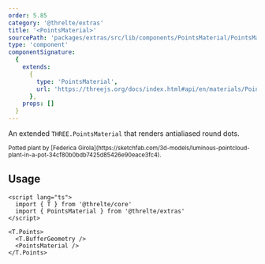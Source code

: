 ```yaml
---
order: 5.85
category: '@threlte/extras'
title: '<PointsMaterial>'
sourcePath: 'packages/extras/src/lib/components/PointsMaterial/PointsMaterial.svelte'
type: 'component'
componentSignature:
  {
    extends:
      {
        type: 'PointsMaterial',
        url: 'https://threejs.org/docs/index.html#api/en/materials/PointsMaterial'
      },
    props: []
  }
---
```


An extended `THREE.PointsMaterial` that renders antialiased round dots.

<Example path="extras/points-material" />

<small>
  Potted plant by [Federica
  Girola](https://sketchfab.com/3d-models/luminous-pointcloud-plant-in-a-pot-34cf80b0bdb7425d85426e90eace3fc4).
</small>

## Usage

```svelte
<script lang="ts">
  import { T } from '@threlte/core'
  import { PointsMaterial } from '@threlte/extras'
</script>

<T.Points>
  <T.BufferGeometry />
  <PointsMaterial />
</T.Points>
```
